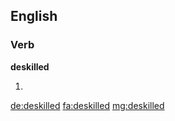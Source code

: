 ==English==

===Verb===
'''deskilled'''

# {{en-past of|deskill}}

[[de:deskilled]]
[[fa:deskilled]]
[[mg:deskilled]]